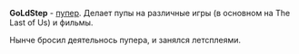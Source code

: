 {{Инфобокс для пуперов
|title2=GoLdStep
|другие_ники=
|image3=[[Файл:GoLdStep.jpg|left]]
|caption3=
|сферы_творчества=RYTP, RYTPMV, Летсплеи
|год_начала=2015 (?)
|image4=
|caption4=
|имя_фамилия=Степан Лозовой
|дата_рождения=22 июня 2001 г.
|место_проживания=Армавир
|ссылки=
*[https://www.youtube.com/user/dapstep1 Youtube]
*[https://vk.com/goldstepgroup Группа ВК]
}}
'''GoLdStep''' - [[Пуперы|пупер]]. Делает пупы на различные игры (в основном на The Last of Us) и фильмы.

Нынче бросил деятельнось пупера, и занялся летсплеями.